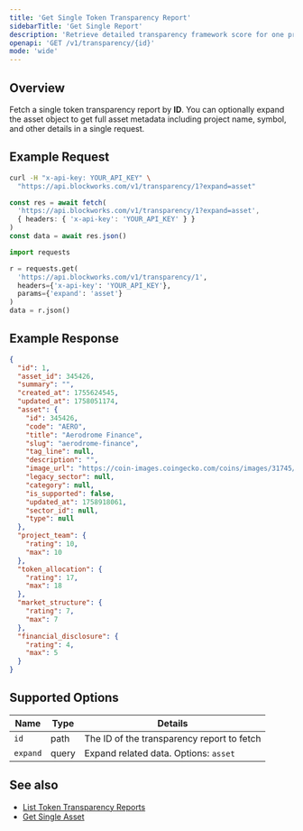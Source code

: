 ```yaml
---
title: 'Get Single Token Transparency Report'
sidebarTitle: 'Get Single Report'
description: 'Retrieve detailed transparency framework score for one project by ID'
openapi: 'GET /v1/transparency/{id}'
mode: 'wide'
---
```


## Overview

Fetch a single token transparency report by **ID**. You can optionally expand the asset object to get full asset metadata including project name, symbol, and other details in a single request.

## Example Request

<CodeGroup>

```bash cURL
curl -H "x-api-key: YOUR_API_KEY" \
  "https://api.blockworks.com/v1/transparency/1?expand=asset"
```

```typescript TypeScript
const res = await fetch(
  'https://api.blockworks.com/v1/transparency/1?expand=asset',
  { headers: { 'x-api-key': 'YOUR_API_KEY' } }
)
const data = await res.json()
```

```python Python
import requests

r = requests.get(
  'https://api.blockworks.com/v1/transparency/1',
  headers={'x-api-key': 'YOUR_API_KEY'},
  params={'expand': 'asset'}
)
data = r.json()
```

</CodeGroup>

## Example Response

```json
{
  "id": 1,
  "asset_id": 345426,
  "summary": "",
  "created_at": 1755624545,
  "updated_at": 1758051174,
  "asset": {
    "id": 345426,
    "code": "AERO",
    "title": "Aerodrome Finance",
    "slug": "aerodrome-finance",
    "tag_line": null,
    "description": "",
    "image_url": "https://coin-images.coingecko.com/coins/images/31745/large/token.png?1696530564",
    "legacy_sector": null,
    "category": null,
    "is_supported": false,
    "updated_at": 1758918061,
    "sector_id": null,
    "type": null
  },
  "project_team": {
    "rating": 10,
    "max": 10
  },
  "token_allocation": {
    "rating": 17,
    "max": 18
  },
  "market_structure": {
    "rating": 7,
    "max": 7
  },
  "financial_disclosure": {
    "rating": 4,
    "max": 5
  }
}
```

## Supported Options

| Name | Type | Details |
| - | - | - |
| `id` | path | The ID of the transparency report to fetch |
| `expand` | query | Expand related data. Options: `asset` |

## See also

- [List Token Transparency Reports](/api-reference/token-transparency/list)
- [Get Single Asset](/api-reference/assets/get-single)

